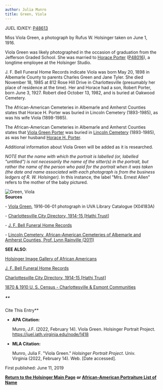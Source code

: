```yaml
---
author: Julia Munro
title: Green, Viola
---
```

JUEL ID/KEY: [P48613](http://juel.iath.virginia.edu/public_person?person=48613 "P48613")

Miss Viola Green, a photograph by Rufus W. Holsinger taken on June 1, 1916.

Viola Green was likely photographed in the occasion of graduation from the Jefferson Graded School. She was married to [Horace Porter](http://juel.iath.virginia.edu/node/1155 "Porter, Horace") ([P48016](http://juel.iath.virginia.edu/public_person?person=48016 "P48016")), a longtime employee at the Holsinger Studio. 

J. F. Bell Funeral Home Records indicate Viola was born May 20, 1898 in Albemarle County to parents Charles Green and Jane Tyler. She died November 18, 1985 at 812 Rose Hill Drive in Charlottesville (presumably her place of residence at the time). Her and Horace had a son, Robert Porter, born June 3, 1927. Robert died October 13, 1982, and is buried at Oakwood Cemetery.

The African-American Cemeteries in Albemarle and Amherst Counties states that Horace H. Porter was buried in Lincoln Cemetery (1893-1985), as was his wife Viola (1898-1985). 

The African-American Cemeteries in Albemarle and Amherst Counties states that [Viola Green Porter](http://www2.vcdh.virginia.edu/cem/db/person/details/LNC:122/ "Porter, Viola Green") was buried in [Lincoln Cemetery](http://www2.vcdh.virginia.edu/cem/db/cemetery/details/LNC/ "Lincoln Cemetery") (1893-1985), as was her husband [Horace H. Porter](http://juel.iath.virginia.edu/node/1155# "Porter, Horace H. "). 

Additional information about Viola Green will be added as it is researched.  

_NOTE that the name with which the portrait is labelled (or, labelled "untitled") is not necessarily the name of the sitter(s) in the portrait, but rather the name of the person who paid for the portrait when it was taken (the date and name associated with each photograph is from the business ledgers of R. W. Holsinger)._ In this instance, the label "Mrs. Ernest Allen" refers to the mother of the baby pictured. 

![Green, Viola](https://iiif.lib.virginia.edu/iiif/uva-lib:1044181/full/1000,1337/0/default.jpg "Green, Viola")   
**Sources**

\- [Viola Green](https://search.lib.virginia.edu/catalog/uva-lib:1044181#?c=0&m=0&s=0&cv=0&xywh=-1559%2C-160%2C6039%2C4477 "Miss Viola Green"), 1916-06-01 photograph in UVA Library Catalogue (X04183A)

\- [Charlottesville City Directory, 1914-15 \[Hathi Trust\]](https://babel.hathitrust.org/cgi/pt?id=uva.x000196692 "Charlottesville City Directory, 1914-15")

\- [J. F. Bell Funeral Home Records](http://www2.vcdh.virginia.edu/afam/raceandplace/perl_scripts/last_names.html) 

\- [Lincoln Cemetery, African-American Cemeteries of Albemarle and Amherst Counties, Prof. Lynn Rainville (2011)](http://www2.vcdh.virginia.edu/cem/db/cemetery/details/LNC/ "Lincoln Cemetery") 

**SEE ALSO**:

[Holsinger Image Gallery of African Americans](http://rwholsingerphotos.org/images.php "Holsinger Image Gallery of African Americans")

[J. F. Bell Funeral Home Records](http://www2.vcdh.virginia.edu/afam/raceandplace/perl_scripts/funeral_search.html "J. F. Bell Funeral Home Database")

[Charlottesville City Directory, 1914-15 \[Hathi Trust\]](https://catalog.hathitrust.org/Record/101954103 "Charlottesville City Directory, 1914-15") 

[1870 & 1910 U. S. Census - Charlottesville & Esmont Communities](http://www2.vcdh.virginia.edu/afam/raceandplace/census/search_both.html "1870 & 1910 U. S. Census: Charlottesville and Esmont Communities")

##### **  
Cite This Entry**

*   **APA Citation:**
    
    Munro, J.F. (2022, February 14). Viola Green. Holsinger Portrait Project. https://juel.iath.virginia.edu/node/1418
    
*   **MLA Citation:**
    
    Munro, Julia F. "Viola Green." _Holsinger Portrait Project_. Univ. Virginia (2022, February 14). Web. \[Date accessed\].
    

  
First published: June 11, 2019    

[**Return to the Holsinger Main Page**](http://juel.iath.virginia.edu/node/980) **or [African-American Portraiture List of Name](http://juel.iath.virginia.edu/node/996)**
